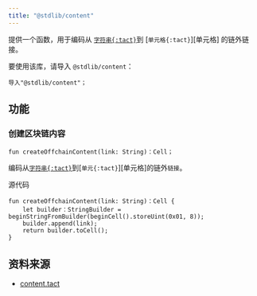 ```yaml
---
title: "@stdlib/content"
---
```


提供一个函数，用于编码从 [`字符串{:tact}`][p]到 [`单元格{:tact}`][单元格] 的链外链接。

要使用该库，请导入 `@stdlib/content`：

```tact
导入"@stdlib/content"；
```

## 功能

### 创建区块链内容

```tact
fun createOffchainContent(link: String)：Cell；
```

编码从[`字符串{:tact}`][p]到[`单元{:tact}`][单元格]的链外`链接`。

源代码

```tact
fun createOffchainContent(link: String)：Cell {
    let builder：StringBuilder = beginStringFromBuilder(beginCell().storeUint(0x01, 8));
    builder.append(link);
    return builder.toCell();
}
```

## 资料来源

- [content.tact](https://github.com/tact-lang/tact/blob/61541b7783098e1af669faccd7d2334c10981c72/stdlib/libs/content.tact)

[p]: /book/types#primitive-types
[电池]: /book/cells#cells
